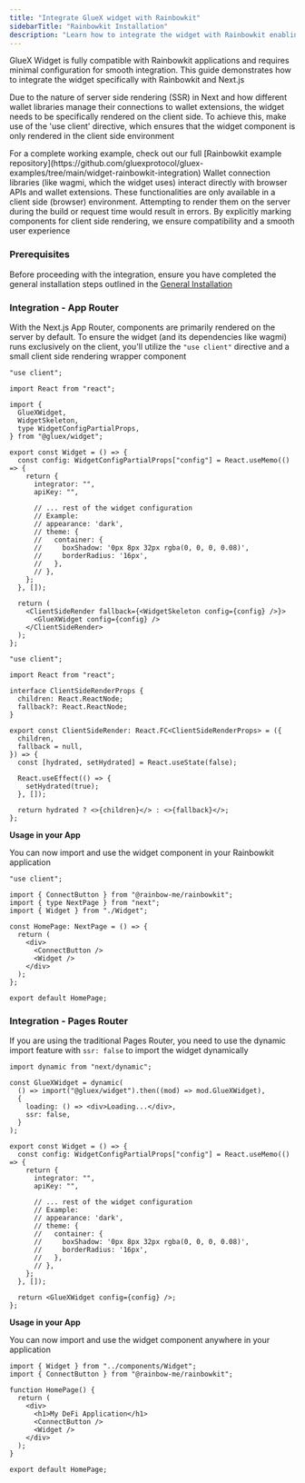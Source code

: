 ```yaml
---
title: "Integrate GlueX widget with Rainbowkit"
sidebarTitle: "Rainbowkit Installation"
description: "Learn how to integrate the widget with Rainbowkit enabling users to perform swaps, bridge assets, lend, stake, zap and swidge directly within the application"
---
```



GlueX Widget is fully compatible with Rainbowkit applications and requires minimal configuration for smooth integration. This guide demonstrates how to integrate the widget specifically with Rainbowkit and Next.js

Due to the nature of server side rendering (SSR) in Next and how different wallet libraries manage their connections to wallet extensions,
the widget needs to be specifically rendered on the client side. To achieve this, make use of the 'use client' directive, which ensures that the
widget component is only rendered in the client side environment

<Info>
  For a complete working example, check out our full [Rainbowkit example
  repository](https://github.com/gluexprotocol/gluex-examples/tree/main/widget-rainbowkit-integration)
</Info>

<Accordion title="Why client side rendering?">
  Wallet connection libraries (like wagmi, which the widget uses) interact
  directly with browser APIs and wallet extensions. These functionalities are
  only available in a client side (browser) environment. Attempting to render
  them on the server during the build or request time would result in errors. By
  explicitly marking components for client side rendering, we ensure
  compatibility and a smooth user experience
</Accordion>

### Prerequisites

Before proceeding with the integration, ensure you have completed the general installation steps outlined in the [General Installation](/build-with-gluex/widget/integration/installing-the-widget)

### Integration - App Router

With the Next.js App Router, components are primarily rendered on the server by default. To ensure the widget (and its dependencies like wagmi) runs exclusively on the client, you'll utilize the `"use client"` directive and a small client side rendering wrapper component

<CodeGroup>

```tsx Widget.tsx
"use client";

import React from "react";

import {
  GlueXWidget,
  WidgetSkeleton,
  type WidgetConfigPartialProps,
} from "@gluex/widget";

export const Widget = () => {
  const config: WidgetConfigPartialProps["config"] = React.useMemo(() => {
    return {
      integrator: "",
      apiKey: "",

      // ... rest of the widget configuration
      // Example:
      // appearance: 'dark',
      // theme: {
      //   container: {
      //     boxShadow: '0px 8px 32px rgba(0, 0, 0, 0.08)',
      //     borderRadius: '16px',
      //   },
      // },
    };
  }, []);

  return (
    <ClientSideRender fallback={<WidgetSkeleton config={config} />}>
      <GlueXWidget config={config} />
    </ClientSideRender>
  );
};
```

```tsx ClientSideRender.tsx
"use client";

import React from "react";

interface ClientSideRenderProps {
  children: React.ReactNode;
  fallback?: React.ReactNode;
}

export const ClientSideRender: React.FC<ClientSideRenderProps> = ({
  children,
  fallback = null,
}) => {
  const [hydrated, setHydrated] = React.useState(false);

  React.useEffect(() => {
    setHydrated(true);
  }, []);

  return hydrated ? <>{children}</> : <>{fallback}</>;
};
```

</CodeGroup>

**Usage in your App**

You can now import and use the widget component in your Rainbowkit application

```tsx app/page.tsx
"use client";

import { ConnectButton } from "@rainbow-me/rainbowkit";
import { type NextPage } from "next";
import { Widget } from "./Widget";

const HomePage: NextPage = () => {
  return (
    <div>
      <ConnectButton />
      <Widget />
    </div>
  );
};

export default HomePage;
```

### Integration - Pages Router

If you are using the traditional Pages Router, you need to use the dynamic import feature with `ssr: false` to import the widget dynamically

<CodeGroup>

```tsx Widget.tsx
import dynamic from "next/dynamic";

const GlueXWidget = dynamic(
  () => import("@gluex/widget").then((mod) => mod.GlueXWidget),
  {
    loading: () => <div>Loading...</div>,
    ssr: false,
  }
);

export const Widget = () => {
  const config: WidgetConfigPartialProps["config"] = React.useMemo(() => {
    return {
      integrator: "",
      apiKey: "",

      // ... rest of the widget configuration
      // Example:
      // appearance: 'dark',
      // theme: {
      //   container: {
      //     boxShadow: '0px 8px 32px rgba(0, 0, 0, 0.08)',
      //     borderRadius: '16px',
      //   },
      // },
    };
  }, []);

  return <GlueXWidget config={config} />;
};
```

</CodeGroup>

**Usage in your App**

You can now import and use the widget component anywhere in your application

```tsx pages/index.tsx
import { Widget } from "../components/Widget";
import { ConnectButton } from "@rainbow-me/rainbowkit";

function HomePage() {
  return (
    <div>
      <h1>My DeFi Application</h1>
      <ConnectButton />
      <Widget />
    </div>
  );
}

export default HomePage;
```

<ConfigurationAndCustomization />
